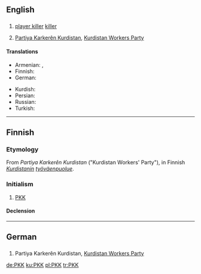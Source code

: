==English==

==={{abbreviation-old|en}}===
{{head|en}}

# {{context|video games|lang=en}} [[player killer]] [[killer]]
# [[Partiya Karkerên Kurdistan]], [[w:Kurdistan Workers Party|Kurdistan Workers Party]]

====Translations====
{{trans-top|Kurdistan Workers Party}}
* Armenian: {{t|hy|ՔԲԿ|tr=KʿBK|sc=Armn}}, {{t|hy|ՔԱԿ|tr=KʿAK|sc=Armn}}
* Finnish: {{t|fi|PKK}}
* German: {{t+|de|PKK}}
{{trans-mid}}
* Kurdish: {{t+|ku|PKK|sc=ku-Arab}}
* Persian: {{t|fa|پ‌ک‌ک|tr=Pe-Ke-Ke|sc=fa-Arab}}
* Russian: {{t|ru|РПК|sc=Cyrl}}
* Turkish: {{t+|tr|PKK}}
{{trans-bottom}}

----

==Finnish==
{{wikipedia|lang=fi}}

===Etymology===
From {{etyl|ku|fi}} ''Partiya Karkerên Kurdistan'' ("Kurdistan Workers' Party"), in Finnish ''[[Kurdistan|Kurdistanin]] [[työväenpuolue]]''.

===Initialism===
{{fi-abbr}}

# [[PKK#English|PKK]] {{gloss|Kurdistan Workers' Party}}

====Declension====
{{fi-decl-maa-dot|PKK|o|nopl=1}}

----

==German==
{{wikipedia|lang=de}}

==={{initialism-old|de}}===
{{head|de}}

# Partiya Karkerên Kurdistan, [[Kurdistan Workers Party]]

[[de:PKK]]
[[ku:PKK]]
[[pl:PKK]]
[[tr:PKK]]